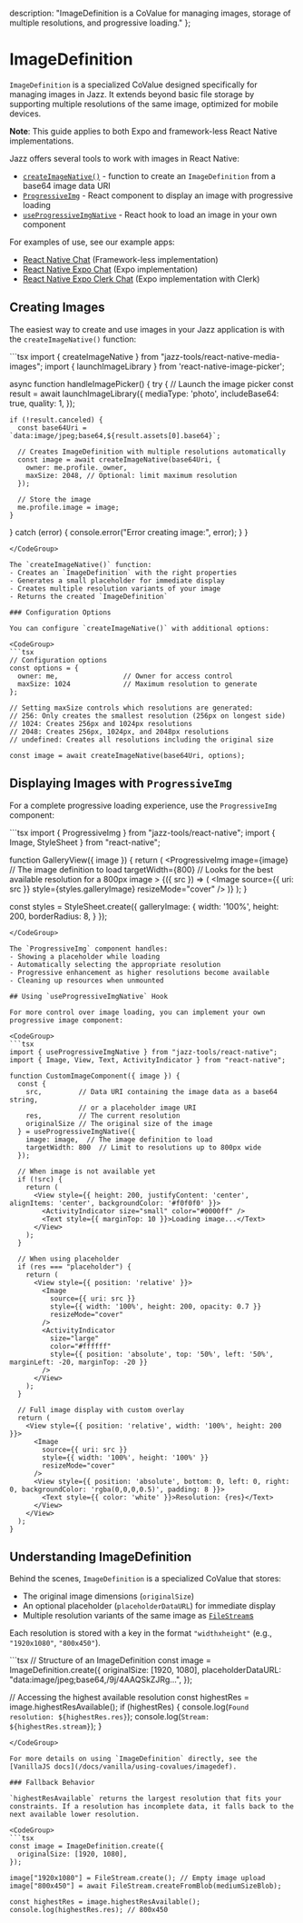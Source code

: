 
  description: "ImageDefinition is a CoValue for managing images, storage of multiple resolutions, and progressive loading."
};

# ImageDefinition

`ImageDefinition` is a specialized CoValue designed specifically for managing images in Jazz. It extends beyond basic file storage by supporting multiple resolutions of the same image, optimized for mobile devices.

**Note**: This guide applies to both Expo and framework-less React Native implementations.

Jazz offers several tools to work with images in React Native:
- [`createImageNative()`](#creating-images) - function to create an `ImageDefinition` from a base64 image data URI
- [`ProgressiveImg`](#displaying-images-with-progressiveimg) - React component to display an image with progressive loading
- [`useProgressiveImgNative`](#using-useprogressiveimg-hook) - React hook to load an image in your own component

For examples of use, see our example apps:
- [React Native Chat](https://github.com/gardencmp/jazz/tree/main/examples/chat-rn) (Framework-less implementation)
- [React Native Expo Chat](https://github.com/gardencmp/jazz/tree/main/examples/chat-rn-expo) (Expo implementation)
- [React Native Expo Clerk Chat](https://github.com/gardencmp/jazz/tree/main/examples/chat-rn-expo-clerk) (Expo implementation with Clerk)

## Creating Images

The easiest way to create and use images in your Jazz application is with the `createImageNative()` function:

<CodeGroup>
```tsx
import { createImageNative } from "jazz-tools/react-native-media-images";
import { launchImageLibrary } from 'react-native-image-picker';

async function handleImagePicker() {
  try {
    // Launch the image picker
    const result = await launchImageLibrary({
      mediaType: 'photo',
      includeBase64: true,
      quality: 1,
    });

    if (!result.canceled) {
      const base64Uri = `data:image/jpeg;base64,${result.assets[0].base64}`;

      // Creates ImageDefinition with multiple resolutions automatically
      const image = await createImageNative(base64Uri, {
        owner: me.profile._owner,
        maxSize: 2048, // Optional: limit maximum resolution
      });

      // Store the image
      me.profile.image = image;
    }
  } catch (error) {
    console.error("Error creating image:", error);
  }
}
```
</CodeGroup>

The `createImageNative()` function:
- Creates an `ImageDefinition` with the right properties
- Generates a small placeholder for immediate display
- Creates multiple resolution variants of your image
- Returns the created `ImageDefinition`

### Configuration Options

You can configure `createImageNative()` with additional options:

<CodeGroup>
```tsx
// Configuration options
const options = {
  owner: me,                // Owner for access control
  maxSize: 1024             // Maximum resolution to generate
};

// Setting maxSize controls which resolutions are generated:
// 256: Only creates the smallest resolution (256px on longest side)
// 1024: Creates 256px and 1024px resolutions
// 2048: Creates 256px, 1024px, and 2048px resolutions
// undefined: Creates all resolutions including the original size

const image = await createImageNative(base64Uri, options);
```
</CodeGroup>

## Displaying Images with `ProgressiveImg`

For a complete progressive loading experience, use the `ProgressiveImg` component:

<CodeGroup>
```tsx
import { ProgressiveImg } from "jazz-tools/react-native";
import { Image, StyleSheet } from "react-native";

function GalleryView({ image }) {
  return (
    <ProgressiveImg
      image={image}  // The image definition to load
      targetWidth={800} //  Looks for the best available resolution for a 800px image
    >
      {({ src }) => (
        <Image
          source={{ uri: src }}
          style={styles.galleryImage}
          resizeMode="cover"
        />
      )}
    </ProgressiveImg>
  );
}

const styles = StyleSheet.create({
  galleryImage: {
    width: '100%',
    height: 200,
    borderRadius: 8,
  }
});
```
</CodeGroup>

The `ProgressiveImg` component handles:
- Showing a placeholder while loading
- Automatically selecting the appropriate resolution
- Progressive enhancement as higher resolutions become available
- Cleaning up resources when unmounted

## Using `useProgressiveImgNative` Hook

For more control over image loading, you can implement your own progressive image component:

<CodeGroup>
```tsx
import { useProgressiveImgNative } from "jazz-tools/react-native";
import { Image, View, Text, ActivityIndicator } from "react-native";

function CustomImageComponent({ image }) {
  const {
    src,         // Data URI containing the image data as a base64 string,
                 // or a placeholder image URI
    res,         // The current resolution
    originalSize // The original size of the image
  } = useProgressiveImgNative({
    image: image,  // The image definition to load
    targetWidth: 800  // Limit to resolutions up to 800px wide
  });

  // When image is not available yet
  if (!src) {
    return (
      <View style={{ height: 200, justifyContent: 'center', alignItems: 'center', backgroundColor: '#f0f0f0' }}>
        <ActivityIndicator size="small" color="#0000ff" />
        <Text style={{ marginTop: 10 }}>Loading image...</Text>
      </View>
    );
  }

  // When using placeholder
  if (res === "placeholder") {
    return (
      <View style={{ position: 'relative' }}>
        <Image
          source={{ uri: src }}
          style={{ width: '100%', height: 200, opacity: 0.7 }}
          resizeMode="cover"
        />
        <ActivityIndicator
          size="large"
          color="#ffffff"
          style={{ position: 'absolute', top: '50%', left: '50%', marginLeft: -20, marginTop: -20 }}
        />
      </View>
    );
  }

  // Full image display with custom overlay
  return (
    <View style={{ position: 'relative', width: '100%', height: 200 }}>
      <Image
        source={{ uri: src }}
        style={{ width: '100%', height: '100%' }}
        resizeMode="cover"
      />
      <View style={{ position: 'absolute', bottom: 0, left: 0, right: 0, backgroundColor: 'rgba(0,0,0,0.5)', padding: 8 }}>
        <Text style={{ color: 'white' }}>Resolution: {res}</Text>
      </View>
    </View>
  );
}
```
</CodeGroup>

## Understanding ImageDefinition

Behind the scenes, `ImageDefinition` is a specialized CoValue that stores:

- The original image dimensions (`originalSize`)
- An optional placeholder (`placeholderDataURL`) for immediate display
- Multiple resolution variants of the same image as [`FileStream`s](../using-covalues/filestreams)

Each resolution is stored with a key in the format `"widthxheight"` (e.g., `"1920x1080"`, `"800x450"`).

<CodeGroup>
```tsx
// Structure of an ImageDefinition
const image = ImageDefinition.create({
  originalSize: [1920, 1080],
  placeholderDataURL: "data:image/jpeg;base64,/9j/4AAQSkZJRg...",
});

// Accessing the highest available resolution
const highestRes = image.highestResAvailable();
if (highestRes) {
  console.log(`Found resolution: ${highestRes.res}`);
  console.log(`Stream: ${highestRes.stream}`);
}
```
</CodeGroup>

For more details on using `ImageDefinition` directly, see the [VanillaJS docs](/docs/vanilla/using-covalues/imagedef).

### Fallback Behavior

`highestResAvailable` returns the largest resolution that fits your constraints. If a resolution has incomplete data, it falls back to the next available lower resolution.

<CodeGroup>
```tsx
const image = ImageDefinition.create({
  originalSize: [1920, 1080],
});

image["1920x1080"] = FileStream.create(); // Empty image upload
image["800x450"] = await FileStream.createFromBlob(mediumSizeBlob);

const highestRes = image.highestResAvailable();
console.log(highestRes.res); // 800x450
```
</CodeGroup>
